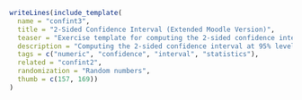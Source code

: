 ```r
writeLines(include_template(
  name = "confint3",
  title = "2-Sided Confidence Interval (Extended Moodle Version)",
  teaser = "Exercise template for computing the 2-sided confidence interval (with extended Moodle processing) for the mean based on a random sample.",
  description = "Computing the 2-sided confidence interval at 95% level for the mean based on a random sample. The exercise is a cloze with two numeric answers for the lower and upper bound of the confidence interval, respectively. Using the 'verbatim' clozetype for Moodle, the exercises yields 100% of the points for the correct solution based on t quantiles but still 50% for a partially correct solution based on normal quantiles.",
  tags = c("numeric", "confidence", "interval", "statistics"),
  related = "confint2",
  randomization = "Random numbers",
  thumb = c(157, 169))
)
```

